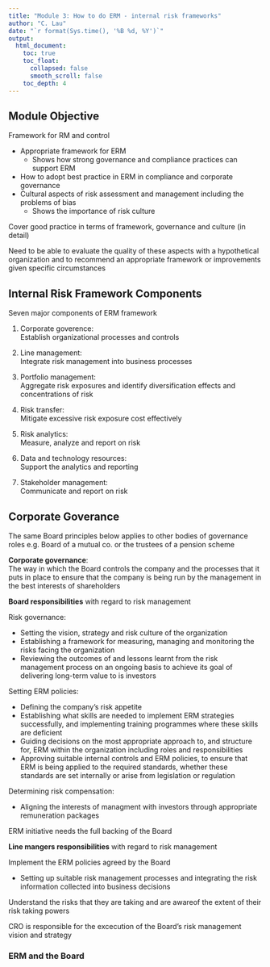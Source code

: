```yaml
---
title: "Module 3: How to do ERM - internal risk frameworks"
author: "C. Lau"
date: "`r format(Sys.time(), '%B %d, %Y')`"
output: 
  html_document:
    toc: true
    toc_float:
      collapsed: false
      smooth_scroll: false
    toc_depth: 4
---
```


## Module Objective

Framework for RM and control

* Appropriate framework for ERM
    * Shows how strong governance and compliance practices can support ERM
* How to adopt best practice in ERM in compliance and corporate governance
* Cultural aspects of risk assessment and management including the problems of bias
    * Shows the importance of risk culture

Cover good practice in terms of framework, governance and culture (in detail)

Need to be able to evaluate the quality of these aspects with a hypothetical organization and to recommend an appropriate framework or improvements given specific circumstances

## Internal Risk Framework Components

Seven major components of ERM framework

1. Corporate goverence:  
Establish organizational processes and controls

2. Line management:  
Integrate risk management into business processes

3. Portfolio management:  
Aggregate risk exposures and identify diversification effects and concentrations of risk

4. Risk transfer:  
Mitigate excessive risk exposure cost effectively

5. Risk analytics:  
Measure, analyze and report on risk

6. Data and technology resources:  
Support the analytics and reporting

7. Stakeholder management:  
Communicate and report on risk

## Corporate Goverance

The same Board principles below applies to other bodies of governance roles e.g. Board of a mutual co. or the trustees of a pension scheme

**Corporate governance**:  
The way in which the Board controls the company and the processes that it puts in place to ensure that the company is being run by the management in the best interests of shareholders

**Board responsibilities** with regard to risk management

Risk governance:

* Setting the vision, strategy and risk culture of the organization
* Establishing a framework for measuring, managing and monitoring the risks facing the organization
* Reviewing the outcomes of and lessons learnt from the risk management process on an ongoing basis to achieve its goal of delivering long-term value to is investors

Setting ERM policies:

* Defining the company's risk appetite
* Establishing what skills are needed to implement ERM strategies successfully, and implementing training programmes where these skills are deficient
* Guiding decisions on the most appropriate approach to, and structure for, ERM within the organization including roles and responsibilities
* Approving suitable internal controls and ERM policies, to ensure that ERM is being applied to the required standards, whether these standards are set internally or arise from legislation or regulation

Determining risk compensation:

* Aligning the interests of managment with investors through appropriate remuneration packages

ERM initiative needs the full backing of the Board

**Line mangers responsibilities** with regard to risk management

Implement the ERM policies agreed by the Board

* Setting up suitable risk management processes and integrating the risk information collected into business decisions

Understand the risks that they are taking and are awareof the extent of their risk taking powers

CRO is responsible for the excecution of the Board's risk management vision and strategy

### ERM and the Board

